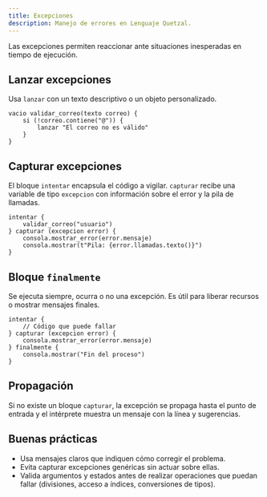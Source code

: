 ```yaml
---
title: Excepciones
description: Manejo de errores en Lenguaje Quetzal.
---
```


Las excepciones permiten reaccionar ante situaciones inesperadas en tiempo de ejecución.

## Lanzar excepciones

Usa `lanzar` con un texto descriptivo o un objeto personalizado.

```qz
vacio validar_correo(texto correo) {
    si (!correo.contiene("@")) {
        lanzar "El correo no es válido"
    }
}
```

## Capturar excepciones

El bloque `intentar` encapsula el código a vigilar. `capturar` recibe una variable de tipo `excepcion` con información sobre el error y la pila de llamadas.

```qz
intentar {
    validar_correo("usuario")
} capturar (excepcion error) {
    consola.mostrar_error(error.mensaje)
    consola.mostrar(t"Pila: {error.llamadas.texto()}")
}
```

## Bloque `finalmente`

Se ejecuta siempre, ocurra o no una excepción. Es útil para liberar recursos o mostrar mensajes finales.

```qz
intentar {
    // Código que puede fallar
} capturar (excepcion error) {
    consola.mostrar_error(error.mensaje)
} finalmente {
    consola.mostrar("Fin del proceso")
}
```

## Propagación

Si no existe un bloque `capturar`, la excepción se propaga hasta el punto de entrada y el intérprete muestra un mensaje con la línea y sugerencias.

## Buenas prácticas

- Usa mensajes claros que indiquen cómo corregir el problema.
- Evita capturar excepciones genéricas sin actuar sobre ellas.
- Valida argumentos y estados antes de realizar operaciones que puedan fallar (divisiones, acceso a índices, conversiones de tipos).
